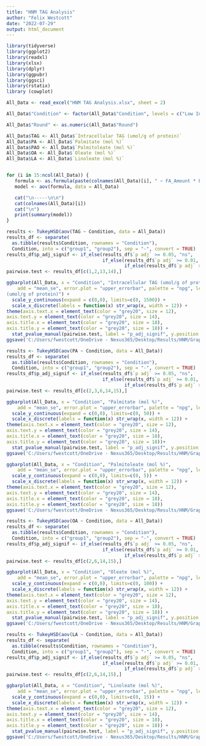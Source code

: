 ```yaml
---
title: "HNM TAG Analysis"
author: "Felix Westcott"
date: "2022-07-29"
output: html_document
---
```


```r
library(tidyverse)
library(ggplot2)
library(readxl)
library(xlsx)
library(dplyr)
library(ggpubr)
library(ggsci)
library(rstatix)
library (cowplot)

All_Data <- read_excel("HNM TAG Analysis.xlsx", sheet = 2)

All_Data$"Condition" <- factor(All_Data$"Condition", levels = c("Low Insulin Control", "Low Insulin OPLA", "Low Insulin POLA", "High Insulin Control", "High Insulin OPLA", "High Insulin POLA"))

```

``` R

All_Data$"Round" <- as.numeric(All_Data$"Round")

All_Data$TAG <- All_Data$`Intracellular TAG (umol/g of protein)`
All_Data$PA <- All_Data$`Palmitate (mol %)`
All_Data$PAO <- All_Data$`Palmitoleate (mol %)`
All_Data$OA <- All_Data$`Oleate (mol %)`
All_Data$LA <- All_Data$`Linoleate (mol %)`


for (i in 15:ncol(All_Data)) {
   formula <- as.formula(paste(colnames(All_Data)[i], " ~ FA_Amount * FA_Type * Insulin * Round ", sep=""))
   model <- aov(formula, data = All_Data)

   cat("\n-----\n\n")
   cat(colnames(All_Data)[i])
   cat("\n")
   print(summary(model))
}

```

``` R

results <- TukeyHSD(aov(TAG ~ Condition, data = All_Data))
results_df <- separate(
  as.tibble(results$Condition, rownames = "Condition"), 
  Condition, into = c("group1", "group2"), sep = "-", convert = TRUE)
results_df$p_adj_signif <- if_else(results_df$`p adj` >= 0.05, "ns", 
                                   if_else(results_df$`p adj` >= 0.01, "*", 
                                           if_else(results_df$`p adj` >= 0.001, "**", "***")))
pairwise.test <- results_df[c(1,2,13,14),]

ggbarplot(All_Data, x = "Condition", "Intracellular TAG (umol/g of protein)",
    add = "mean_se", error.plot = "upper_errorbar", palette = "npg", legend = "none", fill = "Condition", ylab = "Intracellular TAG
(umol/g of protein)") +
  scale_y_continuous(expand = c(0,0), limits=c(0, 1500)) +
  scale_x_discrete(labels = function(x) str_wrap(x, width = 12)) +
theme(axis.text.x = element_text(color = "grey20", size = 12),
axis.text.y = element_text(color = "grey20", size = 14), 
axis.title.x = element_text(color = "grey20", size = 18),
axis.title.y = element_text(color = "grey20", size = 18)) +
  stat_pvalue_manual(pairwise.test, label = "p_adj_signif", y.position = 850, step.increase = 0.1)
ggsave('C:/Users/fwestcott/OneDrive - Nexus365/Desktop/Results/HNM/Graphs/TAG.png')

results <- TukeyHSD(aov(PA ~ Condition, data = All_Data))
results_df <- separate(
  as.tibble(results$Condition, rownames = "Condition"), 
  Condition, into = c("group1", "group2"), sep = "-", convert = TRUE)
results_df$p_adj_signif <- if_else(results_df$`p adj` >= 0.05, "ns", 
                                   if_else(results_df$`p adj` >= 0.01, "*", 
                                           if_else(results_df$`p adj` >= 0.001, "**", "***")))
pairwise.test <- results_df[c(2,3,6,14,15),]

ggbarplot(All_Data, x = "Condition", "Palmitate (mol %)",
    add = "mean_se", error.plot = "upper_errorbar", palette = "npg", legend = "none", fill = "Condition") +
  scale_y_continuous(expand = c(0,0), limits=c(0, 50)) +
  scale_x_discrete(labels = function(x) str_wrap(x, width = 12)) +
theme(axis.text.x = element_text(color = "grey20", size = 12),
axis.text.y = element_text(color = "grey20", size = 14), 
axis.title.x = element_text(color = "grey20", size = 18),
axis.title.y = element_text(color = "grey20", size = 18))+
  stat_pvalue_manual(pairwise.test, label = "p_adj_signif", y.position = 35, step.increase = 0.15)
ggsave('C:/Users/fwestcott/OneDrive - Nexus365/Desktop/Results/HNM/Graphs/Palmitate.png')

ggbarplot(All_Data, x = "Condition", "Palmitoleate (mol %)",
    add = "mean_se", error.plot = "upper_errorbar", palette = "npg", legend = "none", fill = "Condition") +
  scale_y_continuous(expand = c(0,0), limits=c(0, 5)) +
  scale_x_discrete(labels = function(x) str_wrap(x, width = 12)) +
theme(axis.text.x = element_text(color = "grey20", size = 12),
axis.text.y = element_text(color = "grey20", size = 14), 
axis.title.x = element_text(color = "grey20", size = 18),
axis.title.y = element_text(color = "grey20", size = 18))
ggsave('C:/Users/fwestcott/OneDrive - Nexus365/Desktop/Results/HNM/Graphs/Palmitoleate.png')

results <- TukeyHSD(aov(OA ~ Condition, data = All_Data))
results_df <- separate(
  as.tibble(results$Condition, rownames = "Condition"), 
  Condition, into = c("group1", "group2"), sep = "-", convert = TRUE)
results_df$p_adj_signif <- if_else(results_df$`p adj` >= 0.05, "ns", 
                                   if_else(results_df$`p adj` >= 0.01, "*", 
                                           if_else(results_df$`p adj` >= 0.001, "**", "***")))
pairwise.test <- results_df[c(2,6,14,15),]

ggbarplot(All_Data, x = "Condition", "Oleate (mol %)",
    add = "mean_se", error.plot = "upper_errorbar", palette = "npg", legend = "none", fill = "Condition") +
  scale_y_continuous(expand = c(0,0), limits=c(0, 100)) +
  scale_x_discrete(labels = function(x) str_wrap(x, width = 12)) +
theme(axis.text.x = element_text(color = "grey20", size = 12),
axis.text.y = element_text(color = "grey20", size = 14), 
axis.title.x = element_text(color = "grey20", size = 18),
axis.title.y = element_text(color = "grey20", size = 18)) +
  stat_pvalue_manual(pairwise.test, label = "p_adj_signif", y.position = 75, step.increase = 0.4)
ggsave('C:/Users/fwestcott/OneDrive - Nexus365/Desktop/Results/HNM/Graphs/Oleate.png')

results <- TukeyHSD(aov(LA ~ Condition, data = All_Data))
results_df <- separate(
  as.tibble(results$Condition, rownames = "Condition"), 
  Condition, into = c("group1", "group2"), sep = "-", convert = TRUE)
results_df$p_adj_signif <- if_else(results_df$`p adj` >= 0.05, "ns", 
                                   if_else(results_df$`p adj` >= 0.01, "*", 
                                           if_else(results_df$`p adj` >= 0.001, "**", "***")))
pairwise.test <- results_df[c(2,6,14,15),]

ggbarplot(All_Data, x = "Condition", "Linoleate (mol %)",
    add = "mean_se", error.plot = "upper_errorbar", palette = "npg", legend = "none", fill = "Condition") +
  scale_y_continuous(expand = c(0,0), limits=c(0, 15)) +
  scale_x_discrete(labels = function(x) str_wrap(x, width = 12)) +
theme(axis.text.x = element_text(color = "grey20", size = 12),
axis.text.y = element_text(color = "grey20", size = 14), 
axis.title.x = element_text(color = "grey20", size = 18),
axis.title.y = element_text(color = "grey20", size = 18)) +
  stat_pvalue_manual(pairwise.test, label = "p_adj_signif", y.position = 12, step.increase = 0.1)
ggsave('C:/Users/fwestcott/OneDrive - Nexus365/Desktop/Results/HNM/Graphs/Linoleate.png')

```

